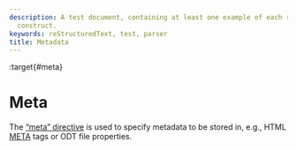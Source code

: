 ```yaml
---
description: A test document, containing at least one example of each reStructuredText
  construct.
keywords: reStructuredText, test, parser
title: Metadata
---
```


<meta content="reStructuredText, test, parser" name="keywords" />

<meta content="A test document, containing at least one example of each reStructuredText construct." name="description" lang="en" />

:target{#meta}

# Meta

The [“meta” directive](https://docutils.sourceforge.io/docs/ref/rst/directives.html#metadata) is used to specify metadata to be stored in,
e.g., HTML [META](https://developer.mozilla.org/en-US/docs/Web/HTML/Viewport_meta_tag) tags or ODT file properties.
